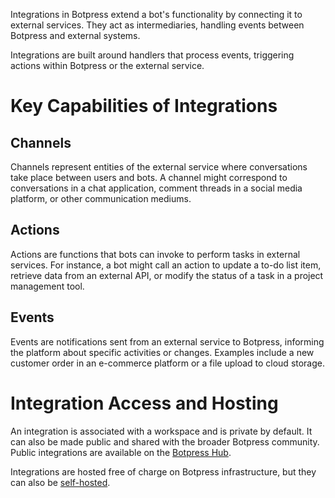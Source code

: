 Integrations in Botpress extend a bot's functionality by connecting it to external services. They act as intermediaries, handling events between Botpress and external systems.

Integrations are built around handlers that process events, triggering actions within Botpress or the external service.
# Key Capabilities of Integrations
## Channels
Channels represent entities of the external service where conversations take place between users and bots. A channel might correspond to conversations in a chat application, comment threads in a social media platform, or other communication mediums.
## Actions
Actions are functions that bots can invoke to perform tasks in external services. For instance, a bot might call an action to update a to-do list item, retrieve data from an external API, or modify the status of a task in a project management tool.
## Events
Events are notifications sent from an external service to Botpress, informing the platform about specific activities or changes. Examples include a new customer order in an e-commerce platform or a file upload to cloud storage.
# Integration Access and Hosting
An integration is associated with a workspace and is private by default. It can also be made public and shared with the broader Botpress community. Public integrations are available on the [Botpress Hub](https://botpress.com/hub).

Integrations are hosted free of charge on Botpress infrastructure, but they can also be [self-hosted](./how-tos/self-host.mdx).
